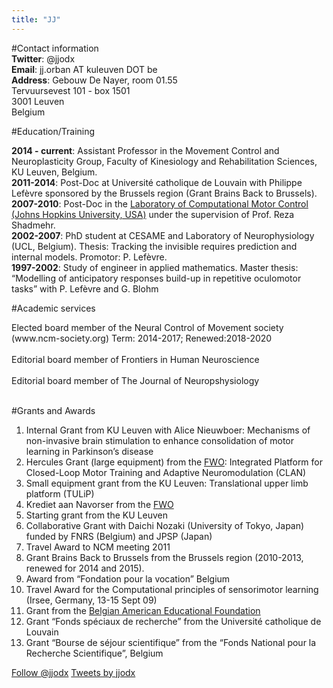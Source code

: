 ```yaml
---
title: "JJ"
---
```




<div class = "row">

<div class = "col-md-8">
#Contact information
<br>
__Twitter__: @jjodx
<br>
__Email__: jj.orban AT kuleuven DOT be
<br>
__Address__:
Gebouw De Nayer, room 01.55<br>
Tervuursevest 101 - box 1501<br>
3001 Leuven<br>
Belgium<br>


#Education/Training

__2014 - current__: Assistant Professor in the Movement Control and Neuroplasticity Group, Faculty of Kinesiology and Rehabilitation Sciences, KU Leuven, Belgium.
<br>
__2011-2014__: Post-Doc at Université catholique de Louvain with Philippe Lefèvre sponsored by the Brussels region (Grant Brains Back to Brussels).
<br>
__2007-2010__: Post-Doc in the [Laboratory of Computational Motor Control (Johns Hopkins University, USA)](www.shadmehrlab.org) under the supervision of Prof. Reza Shadmehr.
<br>
__2002-2007__: PhD student at CESAME and Laboratory of Neurophysiology (UCL, Belgium). Thesis: Tracking the invisible requires prediction and internal models. Promotor: P. Lefèvre.
<br>
__1997-2002__: Study of engineer in applied mathematics. Master thesis: "Modelling of anticipatory responses build-up in repetitive oculomotor tasks" with P. Lefèvre and G. Blohm

#Academic services

Elected board member of the Neural Control of Movement society (www.ncm-society.org) Term: 2014-2017; Renewed:2018-2020<br><br>
Editorial board member of Frontiers in Human Neuroscience<br><br>
Editorial board member of The Journal of Neuropshysiology<br><br>

#Grants and Awards

1. Internal Grant from KU Leuven with Alice Nieuwboer: Mechanisms of non-invasive brain stimulation to enhance consolidation of motor learning in Parkinson’s disease
2. Hercules Grant (large equipment) from the [FWO](www.fwo.be): Integrated Platform for Closed-Loop Motor Training and Adaptive Neuromodulation (CLAN)
3. Small equipment grant from the KU Leuven: Translational upper limb platform (TULiP)
4. Krediet aan Navorser from the [FWO](www.fwo.be)
5. Starting grant from the KU Leuven
6. Collaborative Grant with Daichi Nozaki (University of Tokyo, Japan) funded by FNRS (Belgium) and JPSP (Japan)
7. Travel Award to NCM meeting 2011
8. Grant Brains Back to Brussels from the Brussels region (2010-2013, renewed for 2014 and 2015).
9. Award from "Fondation pour la vocation" Belgium
10. Travel Award for the Computational principles of sensorimotor learning (Irsee, Germany, 13-15 Sept 09)
11. Grant from the [Belgian American Educational Foundation](www.baef.be)
12. Grant "Fonds spéciaux de recherche" from the Université catholique de Louvain
13. Grant "Bourse de séjour scientifique" from the "Fonds National pour la Recherche Scientifique", Belgium
    
</div>
  
<div class = "col-md-4">
<a href="http://twitter.com/jjodx" class="twitter-follow-button" data-show-count="false">Follow @jjodx</a>
<script src="http://platform.twitter.com/widgets.js" type="text/javascript"></script>



<a class="twitter-timeline" data-lang="en" data-width="220" data-height="1000" data-dnt="true" data-theme="light" href="https://twitter.com/jjodx?ref_src=twsrc%5Etfw">Tweets by jjodx</a> <script async src="https://platform.twitter.com/widgets.js" charset="utf-8"></script> 

</div>


